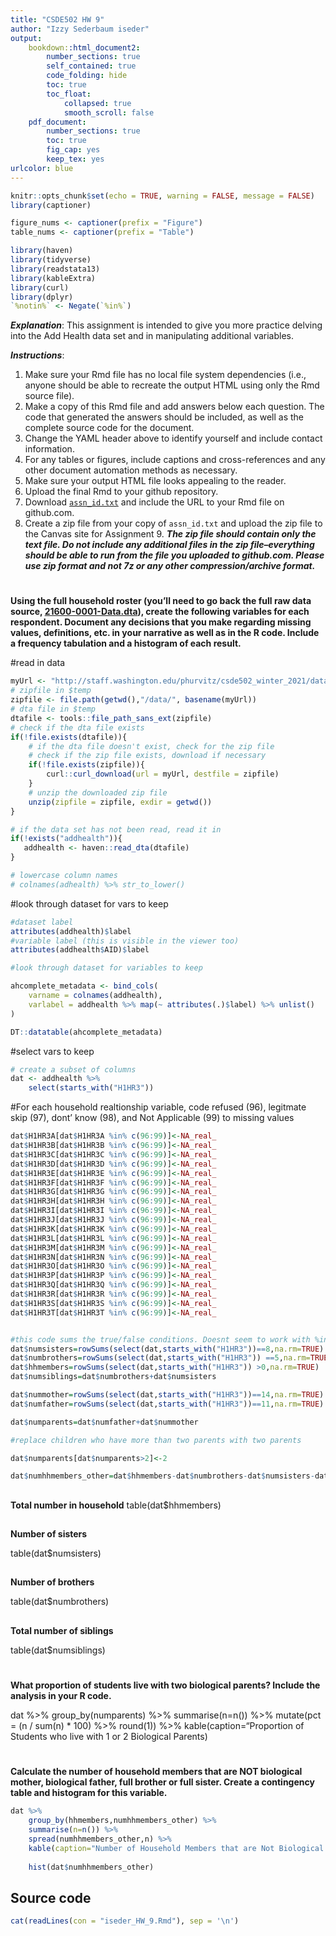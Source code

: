 ---
title: "CSDE502 HW 9"
author: "Izzy Sederbaum iseder"
output: 
    bookdown::html_document2:
        number_sections: true
        self_contained: true
        code_folding: hide
        toc: true
        toc_float:
            collapsed: true
            smooth_scroll: false
    pdf_document:
        number_sections: true
        toc: true
        fig_cap: yes
        keep_tex: yes
urlcolor: blue 
---

```{r setup, include=FALSE}

knitr::opts_chunk$set(echo = TRUE, warning = FALSE, message = FALSE)
library(captioner)

figure_nums <- captioner(prefix = "Figure")
table_nums <- captioner(prefix = "Table")

library(haven)
library(tidyverse)
library(readstata13)
library(kableExtra)
library(curl)
library(dplyr)
`%notin%` <- Negate(`%in%`)
```

___Explanation___:
This assignment is intended to give you more practice delving into the Add Health data set and in manipulating additional variables. 

___Instructions___: 

1. Make sure your Rmd file has no local file system dependencies (i.e., anyone should be able to recreate the output HTML using only the Rmd source file).
1. Make a copy of this Rmd file and add answers below each question. The code that generated the answers should be included, as well as the complete source code for the document.
1. Change the YAML header above to identify yourself and include contact information.
1. For any tables or figures, include captions and cross-references and any other document automation methods as necessary.
1. Make sure your output HTML file looks appealing to the reader.
1. Upload the final Rmd to your github repository.
1. Download [`assn_id.txt`](http://staff.washington.edu/phurvitz/csde502_winter_2021/assignments/assn_id.txt) and include the URL to your Rmd file on github.com.
1. Create a zip file from your copy of `assn_id.txt` and upload the zip file to the Canvas site for Assignment 9. ___The zip file should contain only the text file. Do not include any additional files in the zip file--everything should be able to run from the file you uploaded to github.com. Please use zip format and not 7z or any other compression/archive format.___


#
__Using the full household roster (you'll need to go back the full raw data source, [21600-0001-Data.dta](http://staff.washington.edu/phurvitz/csde502_winter_2021/data/21600-0001-Data.dta.zip)), create the following variables for each respondent. Document any decisions that you make regarding missing values, definitions, etc. in your narrative as well as in the R code.  Include a frequency tabulation and a histogram of each result.__

#read in data

```{r}
myUrl <- "http://staff.washington.edu/phurvitz/csde502_winter_2021/data/21600-0001-Data.dta.zip"
# zipfile in $temp
zipfile <- file.path(getwd(),"/data/", basename(myUrl))
# dta file in $temp
dtafile <- tools::file_path_sans_ext(zipfile)
# check if the dta file exists
if(!file.exists(dtafile)){
    # if the dta file doesn't exist, check for the zip file
    # check if the zip file exists, download if necessary
    if(!file.exists(zipfile)){
        curl::curl_download(url = myUrl, destfile = zipfile)
    }
    # unzip the downloaded zip file
    unzip(zipfile = zipfile, exdir = getwd())
}

# if the data set has not been read, read it in 
if(!exists("addhealth")){
   addhealth <- haven::read_dta(dtafile)
}

# lowercase column names
# colnames(adhealth) %>% str_to_lower()
```


#look through dataset for vars to keep 
```{r}

#dataset label
attributes(addhealth)$label
#variable label (this is visible in the viewer too)
attributes(addhealth$AID)$label

#look through dataset for variables to keep

ahcomplete_metadata <- bind_cols(
    varname = colnames(addhealth),
    varlabel = addhealth %>% map(~ attributes(.)$label) %>% unlist()
)

DT::datatable(ahcomplete_metadata)
```



#select vars to keep
```{r}

# create a subset of columns
dat <- addhealth %>%
    select(starts_with("H1HR3")) 

```

#For each household realtionship variable, code refused (96), legitmate skip (97), dont' know (98), and Not Applicable (99) to missing values

```{r}
dat$H1HR3A[dat$H1HR3A %in% c(96:99)]<-NA_real_
dat$H1HR3B[dat$H1HR3B %in% c(96:99)]<-NA_real_
dat$H1HR3C[dat$H1HR3C %in% c(96:99)]<-NA_real_
dat$H1HR3D[dat$H1HR3D %in% c(96:99)]<-NA_real_
dat$H1HR3E[dat$H1HR3E %in% c(96:99)]<-NA_real_
dat$H1HR3F[dat$H1HR3F %in% c(96:99)]<-NA_real_
dat$H1HR3G[dat$H1HR3G %in% c(96:99)]<-NA_real_
dat$H1HR3H[dat$H1HR3H %in% c(96:99)]<-NA_real_
dat$H1HR3I[dat$H1HR3I %in% c(96:99)]<-NA_real_
dat$H1HR3J[dat$H1HR3J %in% c(96:99)]<-NA_real_
dat$H1HR3K[dat$H1HR3K %in% c(96:99)]<-NA_real_
dat$H1HR3L[dat$H1HR3L %in% c(96:99)]<-NA_real_
dat$H1HR3M[dat$H1HR3M %in% c(96:99)]<-NA_real_
dat$H1HR3N[dat$H1HR3N %in% c(96:99)]<-NA_real_
dat$H1HR3O[dat$H1HR3O %in% c(96:99)]<-NA_real_
dat$H1HR3P[dat$H1HR3P %in% c(96:99)]<-NA_real_
dat$H1HR3Q[dat$H1HR3Q %in% c(96:99)]<-NA_real_
dat$H1HR3R[dat$H1HR3R %in% c(96:99)]<-NA_real_
dat$H1HR3S[dat$H1HR3S %in% c(96:99)]<-NA_real_
dat$H1HR3T[dat$H1HR3T %in% c(96:99)]<-NA_real_


#this code sums the true/false conditions. Doesnt seem to work with %in%
dat$numsisters=rowSums(select(dat,starts_with("H1HR3"))==8,na.rm=TRUE) 
dat$numbrothers=rowSums(select(dat,starts_with("H1HR3")) ==5,na.rm=TRUE) 
dat$hhmembers=rowSums(select(dat,starts_with("H1HR3")) >0,na.rm=TRUE) 
dat$numsiblings=dat$numbrothers+dat$numsisters

dat$nummother=rowSums(select(dat,starts_with("H1HR3"))==14,na.rm=TRUE) 
dat$numfather=rowSums(select(dat,starts_with("H1HR3"))==11,na.rm=TRUE) 

dat$numparents=dat$numfather+dat$nummother

#replace children who have more than two parents with two parents

dat$numparents[dat$numparents>2]<-2

dat$numhhmembers_other=dat$hhmembers-dat$numbrothers-dat$numsisters-dat$numparents

```


##
__Total number in household__
table(dat$hhmembers)


##
__Number of sisters__

table(dat$numsisters)


##
__Number of brothers__

table(dat$numbrothers)

##
__Total number of siblings__

table(dat$numsiblings)

#
__What proportion of students live with two biological parents? Include the analysis in your R code.__

dat %>% 
    group_by(numparents) %>% 
    summarise(n=n()) %>% 
    mutate(pct = (n / sum(n) * 100) %>% round(1)) %>% 
    kable(caption="Proportion of Students who live with 1 or 2 Biological Parents)

#
__Calculate the number of household members that are NOT biological mother, biological father, full brother or full sister. Create a contingency table and histogram for this variable.__
```{r}
dat %>% 
    group_by(hhmembers,numhhmembers_other) %>% 
    summarise(n=n()) %>% 
    spread(numhhmembers_other,n) %>% 
    kable(caption="Number of Household Members that are Not Biological Parent or Full Sibling by Number of Total Household Members")
    
    hist(dat$numhhmembers_other)
```



## Source code
```{r comment=''}
cat(readLines(con = "iseder_HW_9.Rmd"), sep = '\n')
```

